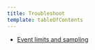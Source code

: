 ```yaml
---
title: Troubleshoot
template: tableOfContents
---
```


* [Event limits and sampling](/docs/mobile-monitoring/new-relic-mobile-android/troubleshoot/event-limits-sampling)

